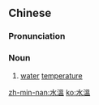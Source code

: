 {{also|水温}}
==Chinese==
{{zh-forms|s=水温}}

===Pronunciation===
{{zh-pron
|m=shuǐwēn
|c=seoi2 wan1
|mn=chúi-un
|cat=n
}}

===Noun===
{{zh-noun}}

# [[water]] [[temperature]]

[[zh-min-nan:水溫]]
[[ko:水溫]]